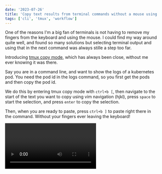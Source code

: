 ```yaml
---
date: '2023-07-26'
title: 'Copy text results from terminal commands without a mouse using tmux copy mode'
tags: ['cli', 'tmux', 'workflow']
---
```


One of the reasons I'm a big fan of terminals is not having to remove my fingers from the keyboard and using the mouse. I could find my way around quite well, and found so many solutions but selecting terminal output and using that in the next command was always stille a step too far.

Introducing [tmux copy mode](https://dev.to/iggredible/the-easy-way-to-copy-text-in-tmux-319g), which has always been close, without me ever knowing it was there.

Say you are in a command line, and want to show the logs of a kubernetes pod. You need the pod id in the logs command, so you first get the pods and then copy the pod id. 

We do this by entering tmux copy mode with `ctrl+b [`, then navigate to the start of the text you want to copy using vim navigation (hjkl), press `space` to start the selection, and press `enter` to copy the selection.

Then, when you are ready to paste, press `ctrl+b ]` to paste right there in the command. Without your fingers ever leaving the keyboard!

<Video id="916654254" mediaprovider="vimeo" />
